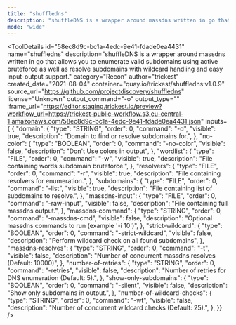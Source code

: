```yaml
---
title: "shuffledns"
description: "shuffleDNS is a wrapper around massdns written in go that allows you to enumerate valid subdomains using active bruteforce as well as resolve subdomains with wildcard handling and easy input-output support."
mode: "wide"
---
```



<ToolDetails
  id="58ec8d9c-bc1a-4edc-9e41-fdade0ea4431"
  name="shuffledns"
  description="shuffleDNS is a wrapper around massdns written in go that allows you to enumerate valid subdomains using active bruteforce as well as resolve subdomains with wildcard handling and easy input-output support."
  category="Recon"
  author="trickest"
  created_date="2021-08-04"
  container="quay.io/trickest/shuffledns:v1.0.9"
  source_url="https://github.com/projectdiscovery/shuffledns"
  license="Unknown"
  output_command="-o"
  output_type=""
  iframe_url="https://editor.staging.trickest.io/preview?workflow_url=https://trickest-public-workflow.s3.eu-central-1.amazonaws.com/58ec8d9c-bc1a-4edc-9e41-fdade0ea4431.json"
  inputs={ {
  "domain": {
    "type": "STRING",
    "order": 0,
    "command": "-d",
    "visible": true,
    "description": "Domain to find or resolve subdomains for.",
  },
  "no-color": {
    "type": "BOOLEAN",
    "order": 0,
    "command": "-no-color",
    "visible": false,
    "description": "Don't Use colors in output",
  },
  "wordlist": {
    "type": "FILE",
    "order": 0,
    "command": "-w",
    "visible": true,
    "description": "File containing words subdomain bruteforce.",
  },
  "resolvers": {
    "type": "FILE",
    "order": 0,
    "command": "-r",
    "visible": true,
    "description": "File containing resolvers for enumeration.",
  },
  "subdomains": {
    "type": "FILE",
    "order": 0,
    "command": "-list",
    "visible": true,
    "description": "File containing list of subdomains to resolve.",
  },
  "massdns-input": {
    "type": "FILE",
    "order": 0,
    "command": "-raw-input",
    "visible": false,
    "description": "File containing full massdns output.",
  },
  "massdns-command": {
    "type": "STRING",
    "order": 0,
    "command": "-massdns-cmd",
    "visible": false,
    "description": "Optional massdns commands to run (example '-i 10')",
  },
  "strict-wildcard": {
    "type": "BOOLEAN",
    "order": 0,
    "command": "-strict-wildcard",
    "visible": false,
    "description": "Perform wildcard check on all found subdomains",
  },
  "massdns-resolves": {
    "type": "STRING",
    "order": 0,
    "command": "-t",
    "visible": false,
    "description": "Number of concurrent massdns resolves (Default: 10000)",
  },
  "number-of-retries": {
    "type": "STRING",
    "order": 0,
    "command": "-retries",
    "visible": false,
    "description": "Number of retries for DNS enumeration (Default: 5).",
  },
  "show-only-subdomains": {
    "type": "BOOLEAN",
    "order": 0,
    "command": "-silent",
    "visible": false,
    "description": "Show only subdomains in output.",
  },
  "number-of-wildcard-checks": {
    "type": "STRING",
    "order": 0,
    "command": "-wt",
    "visible": false,
    "description": "Number of concurrent wildcard checks (Default: 25).",
  },
}}
/>